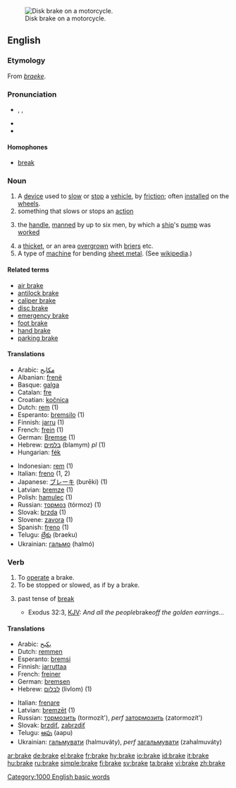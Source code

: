 [[Image:Disc brake.jpg|thumb|right|Disk brake on a motorcycle.]]
==English==
{{wikipedia|brake}}

===Etymology===
From {{OD.}} ''[[braeke]]''.

===Pronunciation===
* {{AHD|brāk}}, {{IPA|/bɹeɪk/}}, {{SAMPA|/breIk/}}
* {{audio|en-us-brake.ogg|Audio (US)}}
* {{rhymes|eɪk}}

====Homophones====
*[[break]]

===Noun===
{{en-noun}}

# A [[device]] used to [[slow]] or [[stop]] a [[vehicle]], by [[friction]]; often [[installed]] on the [[wheel]]s.
# something that slows or stops an [[action]]
# {{nautical}} the [[handle]], [[manned]] by up to six men, by which a [[ship]]'s [[pump]] was [[worked]]
# a [[thicket]], or an area [[overgrown]] with [[brier]]s etc.
# A type of [[machine]] for bending [[sheet metal]].  (See [[wikipedia:Brake (box and pan)|wikipedia]].)

====Related terms====
*[[air brake]]
*[[antilock brake]]
*[[caliper brake]]
*[[disc brake]]
*[[emergency brake]]
*[[foot brake]]
*[[hand brake]]
*[[parking brake]]

====Translations====
{{top}}
*Arabic: [[مكابح]]
*Albanian: [[frenë]] {{f}}
*Basque: [[galga]]
*Catalan: [[fre]] {{m}}
*Croatian: [[kočnica]] {{f}}
*Dutch: [[rem]] (1)
*Esperanto: [[bremsilo]] (1)
*Finnish: [[jarru]] (1)
*French: [[frein]] {{m}} (1)
*German: [[Bremse]] {{f}} (1)
*Hebrew: [[בלמים]] (blamym) {{m}} ''pl'' (1)
*Hungarian: [[fék]]
{{mid}}
*Indonesian: [[rem]] (1)
*Italian: [[freno]] {{m}} (1, 2)
*Japanese: [[ブレーキ]] (burēki) (1)
*Latvian: [[bremze]] {{f}} (1)
*Polish: [[hamulec]] {{m}} (1)
*Russian: [[тормоз]] {{m}} (tórmoz) (1)
*Slovak: [[brzda]] {{f}} (1)
*Slovene: [[zavora]] {{f}} (1)
*Spanish: [[freno]] {{m}} (1)
*Telugu: [[బ్రేకు]] (braeku)
*Ukrainian: [[гальмо]] (halmó) {{n}}
{{bottom}}

===Verb===
{{en-verb|brak|ing}}

# To [[operate]] a brake.
# To be stopped or slowed, as if by a brake.
# {{archaic}} past tense of [[break]]
#* Exodus 32:3, [[KJV]]: ''And all the people ''brake'' off the golden earrings...''

====Translations====
{{top}}
*Arabic: [[يكبح]]
*Dutch: [[remmen]]
*Esperanto: [[bremsi]]
*Finnish: [[jarruttaa]]
*French: [[freiner]]
*German: [[bremsen]]
*Hebrew: [[לבלום]] (livlom) (1)
{{mid}}
*Italian: [[frenare]]
*Latvian: [[bremzēt]] (1)
*Russian: [[тормозить]] (tormozít'), ''perf'' [[затормозить]] (zatormozít')
*Slovak: [[brzdiť]], [[zabrzdiť]]
*Telugu: [[ఆపు]] (aapu)
*Ukrainian: [[гальмувати]] (halmuváty), ''perf'' [[загальмувати]] (zahalmuváty)
{{bottom}}

[[Category:1000 English basic words]]

[[ar:brake]]
[[de:brake]]
[[el:brake]]
[[fr:brake]]
[[hy:brake]]
[[io:brake]]
[[id:brake]]
[[it:brake]]
[[hu:brake]]
[[ru:brake]]
[[simple:brake]]
[[fi:brake]]
[[sv:brake]]
[[ta:brake]]
[[vi:brake]]
[[zh:brake]]